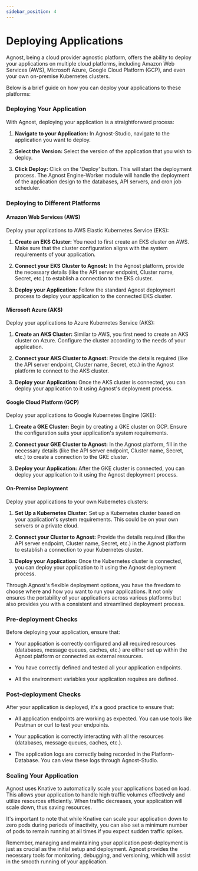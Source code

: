 ```yaml
---
sidebar_position: 4
---
```


# Deploying Applications

Agnost, being a cloud provider agnostic platform, offers the ability to deploy
your applications on multiple cloud platforms, including Amazon Web Services
(AWS), Microsoft Azure, Google Cloud Platform (GCP), and even your own
on-premise Kubernetes clusters.

Below is a brief guide on how you can deploy your applications to these
platforms:

### Deploying Your Application

With Agnost, deploying your application is a straightforward process:

1. **Navigate to your Application:** In Agnost-Studio, navigate to the
   application you want to deploy.

2. **Select the Version:** Select the version of the application that you wish
   to deploy.

3. **Click Deploy:** Click on the 'Deploy' button. This will start the
   deployment process. The Agnost Engine-Worker module will handle the
   deployment of the application design to the databases, API servers, and cron
   job scheduler.

### Deploying to Different Platforms

#### Amazon Web Services (AWS)

Deploy your applications to AWS Elastic Kubernetes Service (EKS):

1. **Create an EKS Cluster:** You need to first create an EKS cluster on AWS.
   Make sure that the cluster configuration aligns with the system requirements
   of your application.

2. **Connect your EKS Cluster to Agnost:** In the Agnost platform, provide the
   necessary details (like the API server endpoint, Cluster name, Secret, etc.)
   to establish a connection to the EKS cluster.

3. **Deploy your Application:** Follow the standard Agnost deployment process to
   deploy your application to the connected EKS cluster.

#### Microsoft Azure (AKS)

Deploy your applications to Azure Kubernetes Service (AKS):

1. **Create an AKS Cluster:** Similar to AWS, you first need to create an AKS
   cluster on Azure. Configure the cluster according to the needs of your
   application.

2. **Connect your AKS Cluster to Agnost:** Provide the details required (like
   the API server endpoint, Cluster name, Secret, etc.) in the Agnost platform
   to connect to the AKS cluster.

3. **Deploy your Application:** Once the AKS cluster is connected, you can
   deploy your application to it using Agnost's deployment process.

#### Google Cloud Platform (GCP)

Deploy your applications to Google Kubernetes Engine (GKE):

1. **Create a GKE Cluster:** Begin by creating a GKE cluster on GCP. Ensure the
   configuration suits your application's system requirements.

2. **Connect your GKE Cluster to Agnost:** In the Agnost platform, fill in the
   necessary details (like the API server endpoint, Cluster name, Secret, etc.)
   to create a connection to the GKE cluster.

3. **Deploy your Application:** After the GKE cluster is connected, you can
   deploy your application to it using the Agnost deployment process.

#### On-Premise Deployment

Deploy your applications to your own Kubernetes clusters:

1. **Set Up a Kubernetes Cluster:** Set up a Kubernetes cluster based on your
   application's system requirements. This could be on your own servers or a
   private cloud.

2. **Connect your Cluster to Agnost:** Provide the details required (like the
   API server endpoint, Cluster name, Secret, etc.) in the Agnost platform to
   establish a connection to your Kubernetes cluster.

3. **Deploy your Application:** Once the Kubernetes cluster is connected, you
   can deploy your application to it using the Agnost deployment process.

Through Agnost's flexible deployment options, you have the freedom to choose
where and how you want to run your applications. It not only ensures the
portability of your applications across various platforms but also provides you
with a consistent and streamlined deployment process.

### Pre-deployment Checks

Before deploying your application, ensure that:

- Your application is correctly configured and all required resources
  (databases, message queues, caches, etc.) are either set up within the Agnost
  platform or connected as external resources.

- You have correctly defined and tested all your application endpoints.

- All the environment variables your application requires are defined.

### Post-deployment Checks

After your application is deployed, it's a good practice to ensure that:

- All application endpoints are working as expected. You can use tools like
  Postman or curl to test your endpoints.

- Your application is correctly interacting with all the resources (databases,
  message queues, caches, etc.).

- The application logs are correctly being recorded in the Platform-Database.
  You can view these logs through Agnost-Studio.

### Scaling Your Application

Agnost uses Knative to automatically scale your applications based on load. This
allows your application to handle high traffic volumes effectively and utilize
resources efficiently. When traffic decreases, your application will scale down,
thus saving resources.

It's important to note that while Knative can scale your application down to
zero pods during periods of inactivity, you can also set a minimum number of
pods to remain running at all times if you expect sudden traffic spikes.

Remember, managing and maintaining your application post-deployment is just as
crucial as the initial setup and deployment. Agnost provides the necessary tools
for monitoring, debugging, and versioning, which will assist in the smooth
running of your application.
